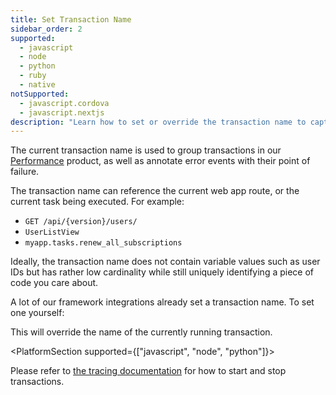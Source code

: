 ```yaml
---
title: Set Transaction Name
sidebar_order: 2
supported:
  - javascript
  - node
  - python
  - ruby
  - native
notSupported:
  - javascript.cordova
  - javascript.nextjs
description: "Learn how to set or override the transaction name to capture the user and gain critical pieces of information that construct a unique identity in Sentry."
---
```


The current transaction name is used to group transactions in our
[Performance](/product/performance/) product, as well as annotate error events
with their point of failure.

The transaction name can reference the current web app route, or the current
task being executed. For example:

- `GET /api/{version}/users/`
- `UserListView`
- `myapp.tasks.renew_all_subscriptions`

Ideally, the transaction name does not contain variable values such as user
IDs but has rather low cardinality while still uniquely identifying a piece of
code you care about.

A lot of our framework integrations already set a transaction name. To set one yourself:

<PlatformContent includePath="set-transaction-name" />

This will override the name of the currently running transaction.

<PlatformSection supported={["javascript", "node", "python"]}>

Please refer to [the tracing documentation](../../performance/) for how to start and stop transactions.

</PlatformSection>

